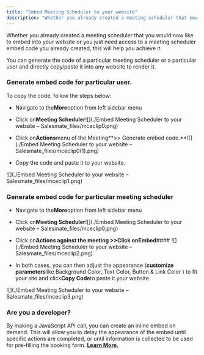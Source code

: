 ```yaml
---
title: "Embed Meeting Scheduler to your website"
description: "Whether you already created a meeting scheduler that you would now like to embed into your website or you just need access to a meeting scheduler embe..."
---
```


Whether you already created a meeting scheduler that you would now like to embed into your website or you just need access to a meeting scheduler embed code you already created, this will help you achieve it.

You can generate the code of a particular meeting scheduler or a particular user and directly copy/paste it into any website to render it.


### Generate embed code for particular user.

To copy the code, follow the steps below:


*   Navigate to the**More**option from left sidebar menu

*   Click on**Meeting Scheduler**![](./Embed Meeting Scheduler to your website – Salesmate_files/mceclip0.png)


*   Click on**Actions**menu of the Meeting**\>> Generate embed code.**![](./Embed Meeting Scheduler to your website – Salesmate_files/mceclip0(1).png)


*   Copy the code and paste it to your website.

![](./Embed Meeting Scheduler to your website – Salesmate_files/mceclip1.png)


### Generate embed code for particular meeting scheduler


*   Navigate to the**More**option from left sidebar menu

*   Click on**Meeting Scheduler**![](./Embed Meeting Scheduler to your website – Salesmate_files/mceclip0.png)


*   Click on**Actions against the meeting >>**Click on**Embed**#### ![](./Embed Meeting Scheduler to your website – Salesmate_files/mceclip2.png)


*   In both cases, you can then adjust the appearance (**customize parameters**like Background Color, Text Color, Button & Link Color ) to fit your site and click**Copy Code**to paste it your website

![](./Embed Meeting Scheduler to your website – Salesmate_files/mceclip3.png)


### Are you a developer?

By making a JavaScript API call, you can create an inline embed on demand. This will allow you to delay the appearance of the embed until specific actions are completed, or until information is collected to be used for pre-filling the booking form. [**Learn More.**](https://support.salesmate.io/hc/en-us/articles/4405404132749)
